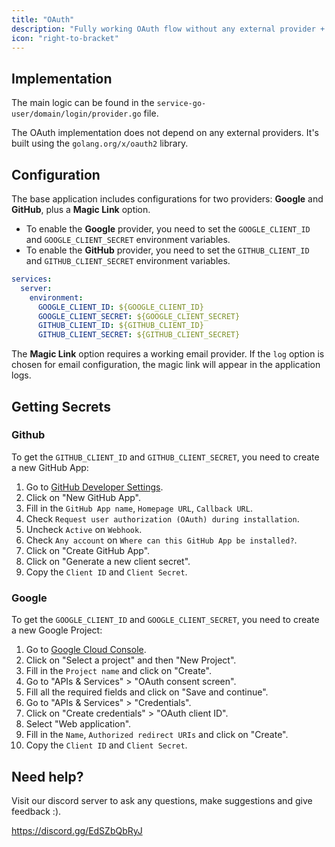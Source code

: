 ```yaml
---
title: "OAuth"
description: "Fully working OAuth flow without any external provider + Magic Links"
icon: "right-to-bracket"
---
```


## Implementation

The main logic can be found in the `service-go-user/domain/login/provider.go` file.

The OAuth implementation does not depend on any external providers. It's built using the `golang.org/x/oauth2` library.

## Configuration

The base application includes configurations for two providers: **Google** and **GitHub**, plus a **Magic Link** option.

- To enable the **Google** provider, you need to set the `GOOGLE_CLIENT_ID` and `GOOGLE_CLIENT_SECRET` environment variables.
- To enable the **GitHub** provider, you need to set the `GITHUB_CLIENT_ID` and `GITHUB_CLIENT_SECRET` environment variables.

```yaml
services:
  server:
    environment:
      GOOGLE_CLIENT_ID: ${GOOGLE_CLIENT_ID}
      GOOGLE_CLIENT_SECRET: ${GOOGLE_CLIENT_SECRET}
      GITHUB_CLIENT_ID: ${GITHUB_CLIENT_ID}
      GITHUB_CLIENT_SECRET: ${GITHUB_CLIENT_SECRET}
```

The **Magic Link** option requires a working email provider. If the `log` option is chosen for email configuration, the magic link will appear in the application logs.

## Getting Secrets

### Github

To get the `GITHUB_CLIENT_ID` and `GITHUB_CLIENT_SECRET`, you need to create a new GitHub App:

1. Go to [GitHub Developer Settings](https://github.com/settings/apps).
2. Click on "New GitHub App".
3. Fill in the `GitHub App name`, `Homepage URL`, `Callback URL`.
4. Check `Request user authorization (OAuth) during installation`.
5. Uncheck `Active` on `Webhook`.
6. Check `Any account` on `Where can this GitHub App be installed?`.
7. Click on "Create GitHub App".
8. Click on "Generate a new client secret".
9. Copy the `Client ID` and `Client Secret`.

### Google

To get the `GOOGLE_CLIENT_ID` and `GOOGLE_CLIENT_SECRET`, you need to create a new Google Project:

1. Go to [Google Cloud Console](https://console.cloud.google.com/).
2. Click on "Select a project" and then "New Project".
3. Fill in the `Project name` and click on "Create".
4. Go to "APIs & Services" > "OAuth consent screen".
5. Fill all the required fields and click on "Save and continue".
6. Go to "APIs & Services" > "Credentials".
7. Click on "Create credentials" > "OAuth client ID".
8. Select "Web application".
9. Fill in the `Name`, `Authorized redirect URIs` and click on "Create".
10. Copy the `Client ID` and `Client Secret`.

## Need help?

Visit our discord server to ask any questions, make suggestions and give feedback :).

https://discord.gg/EdSZbQbRyJ
